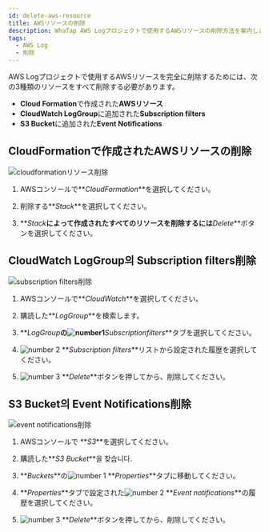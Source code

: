 ```yaml
---
id: delete-aws-resource
title: AWSリソースの削除
description: WhaTap AWS Logプロジェクトで使用するAWSリソースの削除方法を案内します。
tags:
  - AWS Log
  - 削除
---
```



AWS Logプロジェクトで使用するAWSリソースを完全に削除するためには、次の3種類のリソースをすべて削除する必要があります。

-   **Cloud Formation**で作成された**AWSリソース**
-   **CloudWatch LogGroup**に追加された**Subscription filters**
-   **S3 Bucket**に追加された**Event Notifications**

## CloudFormationで作成されたAWSリソースの削除

![cloudformationリソース削除](/img/aws-log-cloudformation-resource.png)

1.  AWSコンソールで**_CloudFormation_**を選択してください。

2.  削除する**_Stack_**を選択してください。

3.  **_Stack_**によって作成されたすべてのリソースを削除するには**_Delete_**ボタンを選択してください。

<!-- Deleteボタンを選択して該当**Stack**によって生成されたすべてのリソースを一度に削除してください。-->

## CloudWatch LogGroup의 Subscription filters削除

![subscription filters削除](/img/aws-log-delete-subscription-filter.png)

1.  AWSコンソールで**_CloudWatch_**を選択してください。 

2.  購読した**_LogGroup_**を検索します。

3.  **_LogGroup_**の![number1](/img/number-01.png)**_Subscriptionfilters_**タブを選択してください。 

4.  ![number 2](/img/number-02.png) **_Subscription filters_**リストから設定された履歴を選択してください。 

5.  ![number 3](/img/number-03.png) **_Delete_**ボタンを押してから、削除してください。

## S3 Bucket의 Event Notifications削除

![event notifications削除](/img/aws-log-delete-event-notification.png)

1.  AWSコンソールで **_S3_**を選択してください。 

2.  購読した**_S3 Bucket_**을 찾습니다.

3.  **_Buckets_**の![number 1](/img/number-01.png) **_Properties_**タブに移動してください。 

4.  **_Properties_**タブで設定された![number 2](/img/number-02.png) **_Event notifications_**の履歴を選択してください。 

5.  ![number 3](/img/number-03.png) **_Delete_**ボタンを押してから、削除してください。
